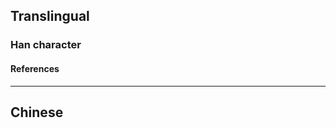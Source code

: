 {{character info/new}}
==Translingual==

===Han character===
{{Han char|rn=46|rad=山|as=09|sn=12|four=24741|canj=UHOI|ids=⿰山待}}

====References====
{{Han ref|kx=0315.340|dkj=08258|dj=0616.240|hdz=10787.160|uh=5D3B}}

----

==Chinese==
{{zh-see|峙|v}}
